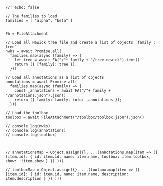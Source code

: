 ```ojs
//| echo: false

// The families to load
families = [ "alpha", "beta" ]


FA = FileAttachment

// Load all Newick tree file and create a list of objects `family : tree`
nwks = await Promise.all(
  families.map(async (family) => { 
    let tree = await FA("/"+ family + "/tree.newick").text()
    return ({ [family]: tree });
  }))

// Load all annotations as a list of objects
annotations = await Promise.all(
  families.map(async (family) => { 
    const _annotations = await FA("/"+ family + "/annotations.json").json()
    return ({ family: family, info: _annotations });
  }))

// Load the toolbox
toolbox = await FileAttachment("/toolbox/toolbox.json").json()

// console.log(nwks)
// console.log(annotations)
// console.log(toolbox)



// annotationsMap = Object.assign({}, ...(annotations.map(item => ({ [item.id]: { id: item.id, name: item.name, toolbox: item.toolbox, show: !!item.show } }) )))

// toolboxMap = Object.assign({}, ...(toolbox.map(item => ({ [item.id]: { id: item.id, name: item.name, description: item.description } }) )))
```

